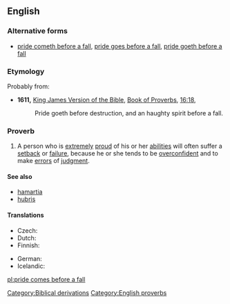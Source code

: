 ==English==

===Alternative forms===
* [[pride cometh before a fall]], [[pride goes before a fall]], [[pride goeth before a fall]]

===Etymology===
Probably from:
* '''1611,''' [[w:King James Version of the Bible|King James Version of the Bible]], [[w:Book of Proverbs|Book of Proverbs]], [[s:Bible (King James)/Proverbs#Chapter 16|16:18]],
*: Pride goeth before destruction, and an haughty spirit before a fall.

===Proverb===
{{infl|en|proverb|head=[[pride]] [[comes]] [[before]] [[a]] [[fall]]}}

# A person who is [[extremely]] [[proud]] of his or her [[ability|abilities]] will often suffer a [[setback]] or [[failure]], because he or she tends to be [[overconfident]] and to make [[error]]s of [[judgment]].

====See also====
* [[hamartia]]
* [[hubris]]

====Translations====

{{trans-top|Translations}}
* Czech: {{t-|cs|pýcha předchází pád}}
* Dutch: {{t|nl|hoogmoed komt voor de val}}
* Finnish: {{t|fi|ylpeys käy lankeemuksen edellä}}
{{trans-mid}}
* German: {{t|de|Hochmut kommt vor dem Fall}}
* Icelandic: {{qualifier|haughtiness is closest to failure}} {{t|is|dramb er falli næst}}
{{trans-bottom}}

[[Category:Biblical derivations]]
[[Category:English proverbs]]

[[pl:pride comes before a fall]]